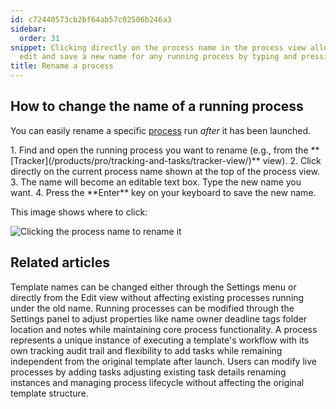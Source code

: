 ```yaml
---
id: c72440573cb2bf64ab57c02506b246a3
sidebar:
  order: 31
snippet: Clicking directly on the process name in the process view allows users to
  edit and save a new name for any running process by typing and pressing Enter.
title: Rename a process
---
```



## How to change the name of a running process

You can easily rename a specific [process](/products/pro/tracking-and-tasks/processes/) run *after* it has been launched.

<Steps>
1. Find and open the running process you want to rename (e.g., from the **[Tracker](/products/pro/tracking-and-tasks/tracker-view/)** view).
2. Click directly on the current process name shown at the top of the process view.
3. The name will become an editable text box. Type the new name you want.
4. Press the **Enter** key on your keyboard to save the new name.
</Steps>

This image shows where to click:

![Clicking the process name to rename it](https://screenshots.tallyfy.com/tallyfy%2Fpro%2Fdesktop-light-change-process-name.png)


## Related articles
<CardGrid>
<LinkTitleCard header="<b>Edit Templates > Rename a template</b>" href="/products/pro/documenting/templates/edit-templates/change-name/" > Template names can be changed either through the Settings menu or directly from the Edit view without affecting existing processes running under the old name. </LinkTitleCard>
<LinkTitleCard header="<b>Edit Processes > Edit tasks and process properties</b>" href="/products/pro/tracking-and-tasks/processes/edit-processes/how-can-i-edit-tasks-and-processes-in-tallyfy/" > Running processes can be modified through the Settings panel to adjust properties like name owner deadline tags folder location and notes while maintaining core process functionality. </LinkTitleCard>
<LinkTitleCard header="<b>Tracking And Tasks > More about processes</b>" href="/products/pro/tracking-and-tasks/processes/" > A process represents a unique instance of executing a template's workflow with its own tracking audit trail and flexibility to add tasks while remaining independent from the original template after launch. </LinkTitleCard>
<LinkTitleCard header="<b>Processes > Edit processes</b>" href="/products/pro/tracking-and-tasks/processes/edit-processes/" > Users can modify live processes by adding tasks adjusting existing task details renaming instances and managing process lifecycle without affecting the original template structure. </LinkTitleCard>
</CardGrid>